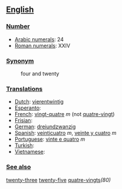 == [[English]] ==

=== [[Number]] ===

*[[w:Arabic Numerals|Arabic numerals]]: 24
*[[w:Roman numerals|Roman numerals]]: XXIV

=== [[Synonym]] ===
:four and twenty

=== [[Translations]] ===

*[[Dutch]]: [[vierentwintig]]
*[[Esperanto]]:
*[[French]]: [[vingt-quatre]] ''m'' (not [[quatre-vingt]])
*[[Frisian]]:
*[[German]]: [[dreiundzwanzig]]
*[[Spanish]]: [[veinticuatro]] ''m'', [[veinte y cuatro]] ''m''
*[[Portuguese]]: [[vinte e quatro]] ''m''
*[[Turkish]]:
*[[Vietnamese]]:

=== [[See also]] ===

[[twenty-three]] [[twenty-five]] [[quatre-vingts]]''(80)''